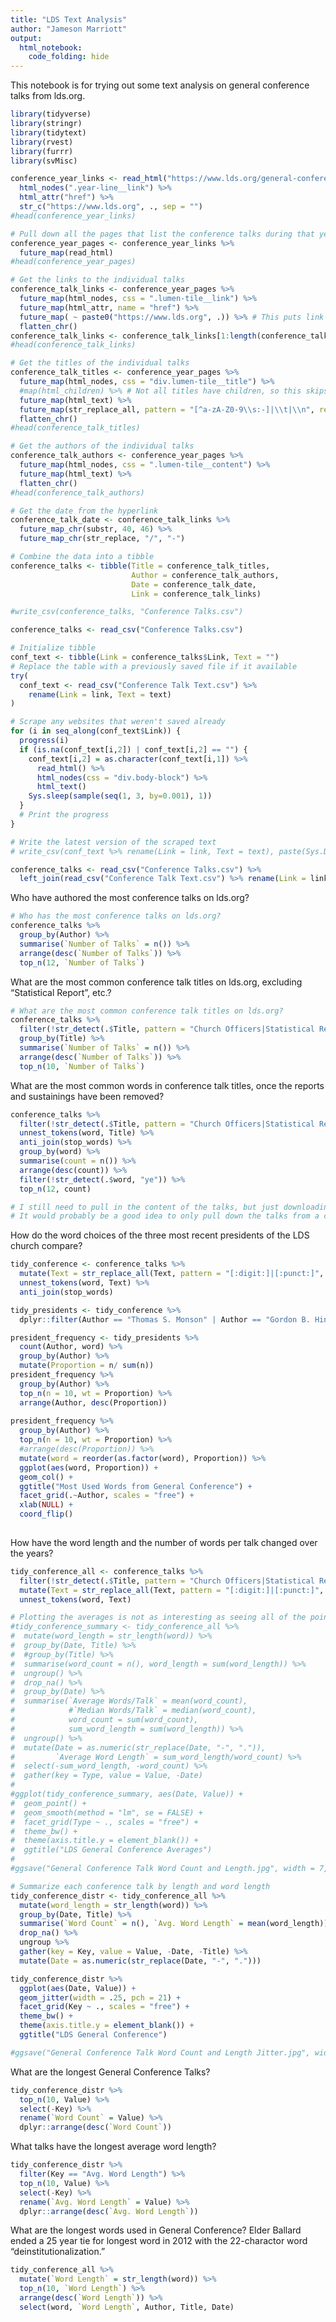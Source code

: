 ```yaml
---
title: "LDS Text Analysis"
author: "Jameson Marriott"
output:
  html_notebook:
    code_folding: hide
---
```


This notebook is for trying out some text analysis on general conference talks from lds.org.

```r
library(tidyverse)
library(stringr)
library(tidytext)
library(rvest)
library(furrr)
library(svMisc)
```

```r
conference_year_links <- read_html("https://www.lds.org/general-conference/conferences?lang=eng") %>%
  html_nodes(".year-line__link") %>%
  html_attr("href") %>%
  str_c("https://www.lds.org", ., sep = "")
#head(conference_year_links)

# Pull down all the pages that list the conference talks during that year-month
conference_year_pages <- conference_year_links %>%
  future_map(read_html)
#head(conference_year_pages)
```

```r
# Get the links to the individual talks
conference_talk_links <- conference_year_pages %>%
  future_map(html_nodes, css = ".lumen-tile__link") %>%
  future_map(html_attr, name = "href") %>%
  future_map( ~ paste0("https://www.lds.org", .)) %>% # This puts link in the empty last spot
  flatten_chr()
conference_talk_links <- conference_talk_links[1:length(conference_talk_links) - 1] # this removes the last link
#head(conference_talk_links)

# Get the titles of the individual talks
conference_talk_titles <- conference_year_pages %>%
  future_map(html_nodes, css = "div.lumen-tile__title") %>%
  #map(html_children) %>% # Not all titles have children, so this skips some of them
  future_map(html_text) %>%
  future_map(str_replace_all, pattern = "[^a-zA-Z0-9\\s:-]|\\t|\\n", replacement = "") %>%
  flatten_chr()
#head(conference_talk_titles)

# Get the authors of the individual talks
conference_talk_authors <- conference_year_pages %>%
  future_map(html_nodes, css = ".lumen-tile__content") %>%
  future_map(html_text) %>%
  flatten_chr()
#head(conference_talk_authors)

# Get the date from the hyperlink
conference_talk_date <- conference_talk_links %>%
  future_map_chr(substr, 40, 46) %>%
  future_map_chr(str_replace, "/", "-")

# Combine the data into a tibble
conference_talks <- tibble(Title = conference_talk_titles,
                           Author = conference_talk_authors,
                           Date = conference_talk_date,
                           Link = conference_talk_links)

#write_csv(conference_talks, "Conference Talks.csv")

conference_talks <- read_csv("Conference Talks.csv")
```


```r
# Initialize tibble
conf_text <- tibble(Link = conference_talks$Link, Text = "")
# Replace the table with a previously saved file if it available
try(
  conf_text <- read_csv("Conference Talk Text.csv") %>%
    rename(Link = link, Text = text)
)

# Scrape any websites that weren't saved already
for (i in seq_along(conf_text$Link)) {
  progress(i)
  if (is.na(conf_text[i,2]) | conf_text[i,2] == "") {
    conf_text[i,2] = as.character(conf_text[i,1]) %>%
      read_html() %>%
      html_nodes(css = "div.body-block") %>%
      html_text()
    Sys.sleep(sample(seq(1, 3, by=0.001), 1))
  }
  # Print the progress
}

# Write the latest version of the scraped text
# write_csv(conf_text %>% rename(Link = link, Text = text), paste(Sys.Date(), "Conference Talk Text.csv"))

```

```r
conference_talks <- read_csv("Conference Talks.csv") %>%
  left_join(read_csv("Conference Talk Text.csv") %>% rename(Link = link, Text = text))

```


Who have authored the most conference talks on lds.org?

```r
# Who has the most conference talks on lds.org?
conference_talks %>%
  group_by(Author) %>%
  summarise(`Number of Talks` = n()) %>%
  arrange(desc(`Number of Talks`)) %>%
  top_n(12, `Number of Talks`)
```

What are the most common conference talk titles on lds.org, excluding "Statistical Report", etc.?

```r
# What are the most common conference talk titles on lds.org?
conference_talks %>%
  filter(!str_detect(.$Title, pattern = "Church Officers|Statistical Report|Church Audit")) %>% # This does remove a few more talks than ideal, but it's pretty close
  group_by(Title) %>%
  summarise(`Number of Talks` = n()) %>%
  arrange(desc(`Number of Talks`)) %>%
  top_n(10, `Number of Talks`)
```

What are the most common words in conference talk titles, once the reports and sustainings have been removed?

```r
conference_talks %>%
  filter(!str_detect(.$Title, pattern = "Church Officers|Statistical Report|Church Audit")) %>% # This does remove a few more talks than ideal, but it's pretty close
  unnest_tokens(word, Title) %>%
  anti_join(stop_words) %>%
  group_by(word) %>%
  summarise(count = n()) %>%
  arrange(desc(count)) %>%
  filter(!str_detect(.$word, "ye")) %>%
  top_n(12, count)

# I still need to pull in the content of the talks, but just downloading that will take some time.
# It would probably be a good idea to only pull down the talks from a couple of authors to start with. 

```

How do the word choices of the three most recent presidents of the LDS church compare? 

```r
tidy_conference <- conference_talks %>%
  mutate(Text = str_replace_all(Text, pattern = "[:digit:]|[:punct:]", replacement = " ")) %>%
  unnest_tokens(word, Text) %>%
  anti_join(stop_words)

tidy_presidents <- tidy_conference %>%
  dplyr::filter(Author == "Thomas S. Monson" | Author == "Gordon B. Hinckley" | Author == "Russell M. Nelson")

president_frequency <- tidy_presidents %>%
  count(Author, word) %>%
  group_by(Author) %>%
  mutate(Proportion = n/ sum(n))
president_frequency %>%
  group_by(Author) %>%
  top_n(n = 10, wt = Proportion) %>%
  arrange(Author, desc(Proportion))
  
president_frequency %>%
  group_by(Author) %>%
  top_n(n = 10, wt = Proportion) %>%
  #arrange(desc(Proportion)) %>%
  mutate(word = reorder(as.factor(word), Proportion)) %>%
  ggplot(aes(word, Proportion)) +
  geom_col() +
  ggtitle("Most Used Words from General Conference") +
  facet_grid(.~Author, scales = "free") +
  xlab(NULL) +
  coord_flip() 
  
```

How have the word length and the number of words per talk changed over the years? 

```r
tidy_conference_all <- conference_talks %>%
  filter(!str_detect(.$Title, pattern = "Church Officers|Statistical Report|Church Audit|Church Finance")) %>% # This does remove a few more talks than ideal, but it's pretty close
  mutate(Text = str_replace_all(Text, pattern = "[:digit:]|[:punct:]", replacement = " ")) %>%
  unnest_tokens(word, Text)

# Plotting the averages is not as interesting as seeing all of the points. 
#tidy_conference_summary <- tidy_conference_all %>%
#  mutate(word_length = str_length(word)) %>%
#  group_by(Date, Title) %>%
#  #group_by(Title) %>%
#  summarise(word_count = n(), word_length = sum(word_length)) %>%
#  ungroup() %>%
#  drop_na() %>%
#  group_by(Date) %>%
#  summarise(`Average Words/Talk` = mean(word_count),
#            #`Median Words/Talk` = median(word_count),
#            word_count = sum(word_count),
#            sum_word_length = sum(word_length)) %>%
#  ungroup() %>%
#  mutate(Date = as.numeric(str_replace(Date, "-", ".")),
#         `Average Word Length` = sum_word_length/word_count) %>%
#  select(-sum_word_length, -word_count) %>%
#  gather(key = Type, value = Value, -Date)
#
#ggplot(tidy_conference_summary, aes(Date, Value)) +
#  geom_point() +
#  geom_smooth(method = "lm", se = FALSE) +
#  facet_grid(Type ~ ., scales = "free") +
#  theme_bw() +
#  theme(axis.title.y = element_blank()) +
#  ggtitle("LDS General Conference Averages")
#
#ggsave("General Conference Talk Word Count and Length.jpg", width = 7, height = 5, units = "in", dpi = 300)

# Summarize each conference talk by length and word length
tidy_conference_distr <- tidy_conference_all %>%
  mutate(word_length = str_length(word)) %>%
  group_by(Date, Title) %>%
  summarise(`Word Count` = n(), `Avg. Word Length` = mean(word_length)) %>%
  drop_na() %>%
  ungroup %>%
  gather(key = Key, value = Value, -Date, -Title) %>%
  mutate(Date = as.numeric(str_replace(Date, "-", ".")))

tidy_conference_distr %>%
  ggplot(aes(Date, Value)) +
  geom_jitter(width = .25, pch = 21) +
  facet_grid(Key ~ ., scales = "free") +
  theme_bw() +
  theme(axis.title.y = element_blank()) +
  ggtitle("LDS General Conference")

#ggsave("General Conference Talk Word Count and Length Jitter.jpg", width = 7, height = 5, units = "in", dpi = 300)
```

What are the longest General Conference Talks?
```r
tidy_conference_distr %>%
  top_n(10, Value) %>%
  select(-Key) %>%
  rename(`Word Count` = Value) %>%
  dplyr::arrange(desc(`Word Count`))
```

What talks have the longest average word length? 

```r
tidy_conference_distr %>%
  filter(Key == "Avg. Word Length") %>%
  top_n(10, Value) %>%
  select(-Key) %>%
  rename(`Avg. Word Length` = Value) %>%
  dplyr::arrange(desc(`Avg. Word Length`))
```

What are the longest words used in General Conference?
Elder Ballard ended a 25 year tie for longest word in 2012 with the 22-charactor word "deinstitutionalization."

```r
tidy_conference_all %>%
  mutate(`Word Length` = str_length(word)) %>%
  top_n(10, `Word Length`) %>%
  arrange(desc(`Word Length`)) %>%
  select(word, `Word Length`, Author, Title, Date)
```

